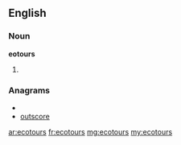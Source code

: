 ==English==

===Noun===
'''eotours'''

# {{plural of|[[ecotour]]}}

===Anagrams===
* {{alphagram|ceoorstu}}
* [[outscore#English|outscore]]

[[ar:ecotours]]
[[fr:ecotours]]
[[mg:ecotours]]
[[my:ecotours]]
